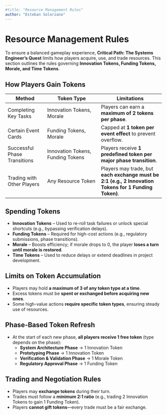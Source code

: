 ```yaml
---
#title: "Resource Management Rules"
author: "Esteban Solorzano"
---
```


# Resource Management Rules

To ensure a balanced gameplay experience, **Critical Path: The Systems Engineer’s Quest** limits how players acquire, use, and trade resources. This section outlines the rules governing **Innovation Tokens, Funding Tokens, Morale, and Time Tokens**.

## How Players Gain Tokens

| Method | Token Type | Limitations |
|--------|-----------|-------------|
| Completing Key Tasks | Innovation Tokens, Morale | Players can earn a **maximum of 2 tokens per phase**. |
| Certain Event Cards | Funding Tokens, Morale | Capped at **1 token per event effect** to prevent overflow. |
| Successful Phase Transitions | Innovation Tokens, Funding Tokens | Players receive **1 predefined token per major phase transition**. |
| Trading with Other Players | Any Resource Token | Players may trade, but **each exchange must be 2:1 (e.g., 2 Innovation Tokens for 1 Funding Token)**. |

## Spending Tokens
- **Innovation Tokens** – Used to re-roll task failures or unlock special shortcuts (e.g., bypassing verification delays).
- **Funding Tokens** – Required for high-cost actions (e.g., regulatory submissions, phase transitions).
- **Morale** – Boosts efficiency; if morale drops to 0, the player **loses a turn until morale is restored**.
- **Time Tokens** – Used to reduce delays or extend deadlines in project development.

## Limits on Token Accumulation
- Players may hold **a maximum of 3 of any token type at a time**.
- Excess tokens must be **spent or exchanged before acquiring new ones**.
- Some high-value actions **require specific token types**, ensuring steady use of resources.

## Phase-Based Token Refresh
- At the start of each new phase, **all players receive 1 free token** (type depends on the phase):
  - **System Architecture Phase** → 1 Innovation Token
  - **Prototyping Phase** → 1 Innovation Token
  - **Verification & Validation Phase** → 1 Morale Token
  - **Regulatory Approval Phase** → 1 Funding Token

## Trading and Negotiation Rules
- Players may **exchange tokens** during their turn.
- Trades must follow a **minimum 2:1 ratio** (e.g., trading 2 Innovation Tokens to gain 1 Funding Token).
- Players **cannot gift tokens**—every trade must be a fair exchange.